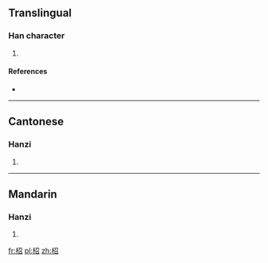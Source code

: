 ==Translingual==

===Han character===
{{Han char|rn=75|rad=木|as=05|sn=9|four=|canj=DSHR|ids=⿰木召}}

# {{defn|Han|sort=木05}}

====References====
* {{Han ref|kx=0519.070|dkj=14624|dj=0907.050|hdz=21191.010|uh=67D6|ud=26582}}

----

==Cantonese==

===Hanzi===
{{yue-hanzi|jyut=[[siu4]]|y=siu4}}

# {{defn|lang=yue|sort=木05}}

----

==Mandarin==

===Hanzi===
{{cmn-hanzi|pin=[[sháo]] ([[shao2]])|wg=shao<sup>2</sup>}}

# {{defn|lang=cmn|sort=木05}}

[[fr:柖]]
[[pl:柖]]
[[zh:柖]]
